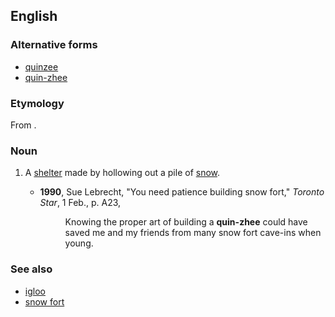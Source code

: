 {{wikipedia}}
==English==

===Alternative forms===
*[[quinzee]]
*[[quin-zhee]]

===Etymology===
From {{etyl|den|en}} {{term|||in the shelter|tr=kóézhii|lang=den}}.

===Noun===
{{en-noun}}

# {{context|Canada}} A [[shelter]] made by hollowing out a pile of [[snow]].
#*'''1990''', Sue Lebrecht, "You need patience building snow fort," ''Toronto Star'', 1 Feb., p. A23,
#*:Knowing the proper art of building a '''quin-zhee''' could have saved me and my friends from many snow fort cave-ins when young.

===See also===
*[[igloo]]
*[[snow fort]]